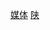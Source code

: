 {{Catnav|頁面分類|各種主題的頁面分類|依中国各省来作的分类|中国各省文化|陕西文化}}
{{Catnav|頁面分類|各種主題的頁面分類|依中国各省来作的分类|中国各省媒体}}
{{Catnav|頁面分類|...|媒体|各國媒體|中国媒体}}
{{Catnav|頁面分類|...|中国文化|中国各省文化|陕西文化}}



[[Category:陕西文化|媒体]]
[[Category:中国各省媒体|陕]]